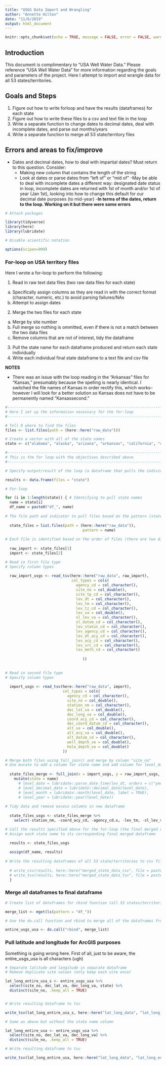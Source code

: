 ```yaml
---
title: "USGS Data Import and Wrangling"
author: "Annette Hilton"
date: "11/6/2019"
output: html_document
---
```


```r
knitr::opts_chunk$set(echo = TRUE, message = FALSE, error = FALSE, warning = FALSE)
```
## Introduction

This document is complimentary to "USA Well Water Data." Please reference "USA Well Water Data" for more information regarding the goals and parameters of the project.
Here I attempt to import and wrangle data for all 53 states/territories. 

## Goals and Steps 

1. Figure out how to write forloop and have the results (dataframes) for each state 
2. Figure out how to write these files to a csv and text file in the loop
3. Write a separate function to change dates to decimal dates, deal with incomplete dates, and parse out months/years 
4. Write a separate function to merge all 53 state/territory files 

## Errors and areas to fix/improve 

- Dates and decimal dates, how to deal with impartial dates? Must return to this question. Consider: 
  - Making new column that contains the length of the string 
  - Look at dates or parse dates from "left of" or "mid of" 
  -May be able to deal with incomplete dates a different way: designated date status in loop, incomplete dates are returned with 1st of month and/or 1st of year (Jan 1st), looking into how to change this default for our decimal date purposes (to mid-year) 
  -**In terms of the dates, return to the loop. Working on it but there were some errors**

 

```r
# Attach packages

library(tidyverse)
library(here)
library(lubridate)

# Disable scientific notation 

options(scipen=999)

```

### For-loop on USA territory files 

Here I wrote a for-loop to perform the following: 

1. Read in raw text data files (two raw data files for each state) 
  a. Specifically assign columns as they are read in with the correct format (character, numeric, etc.) to avoid parsing failures/NAs 
  b. Attempt to assign dates 
2. Merge the two files for each state 
  a. Merge by site number
  b. Full merge so nothing is ommitted, even if there is not a match between the two data files 
  c. Remove columns that are not of interest, tidy the dataframe 
3. Pull the state name for each dataframe produced and return each state individually
4. Write each individual final state dataframe to a text file and csv file

**NOTES**

- There was an issue with the loop reading in the "Arkansas" files for "Kansas," presumably because the spelling is nearly identical. I switched the file names of Kansas in order rectify this, which works--however I will look for a better solution so Kansas does not have to be permanently named "Kansassecond." 
  

```r
#------------------------------------------------------------------------------------
# Here I set up the information necessary for the for-loop
#------------------------------------------------------------------------------------

# Tell R where to find the files 
files <- list.files(path = (here::here("raw_data")))

# Create a vector with all of the state names 
state <- c("alabama", "alaska", "arizona", "arkansas", "california", "colorado", "connecticut", "delaware", "districtcolumbia", "florida", "georgia", "hawaii", "idaho", "illinois", "indiana", "iowa", "kansassecond", "kentucky", "louisiana", "maine", "maryland", "massachusetts", "michigan", "minnesota", "mississippi", "missouri", "montana", "nebraska", "nevada", "newhampshire", "newjersey", "newmexico", "newyork", "northcarolina", "northdakota", "ohio", "oklahoma", "oregon", "pennsylvania", "puertorico", "rhodeisland", "southcarolina", "southdakota", "tennessee", "texas", "utah", "vermont", "virginia", "virginislands", "washington", "westvirginia", "wisconsin", "wyoming")
```



```r
#---------------------------------------------------------------------------------
# This is the for loop with the objectives described above
#---------------------------------------------------------------------------------

# Specify output/result of the loop (a dataframe that pulls the individual state names)

results <- data.frame(files = "state")

# For-loop 

for (i in 1:length(state)) { # Identifying to pull state names 
  name = state[i]
  df_name = paste0("df_", name)
  
# The file path and indicator to pull files based on the pattern (state name)  
  
  state_files = list.files(path = (here::here("raw_data")), 
                                   pattern = name)  
  
# Each file is identified based on the order of files (there are two different USGS files) 
  
  raw_import <- state_files[1] 
  import <- state_files[2]

# Read in first file type 
# Specify column types 
  
  raw_import_usgs <- read_tsv(here::here("raw_data", raw_import),
                              col_types = cols(
                                agency_cd = col_character(),
                                site_no = col_double(),
                                site_tp_cd = col_character(),
                                lev_dt = col_character(),
                                lev_tm = col_character(),
                                lev_tz_cd = col_character(), 
                                lev_va = col_double(), 
                                sl_lev_va = col_character(), 
                                sl_datum_cd = col_character(), 
                                lev_status_cd = col_character(),
                                lev_agency_cd = col_character(),
                                lev_dt_acy_cd = col_character(),
                                lev_acy_cd = col_character(), 
                                lev_src_cd = col_character(),
                                lev_meth_cd = col_character()
                                  
                                   )) 
  
  
# Read in second file type 
# Specify column types 
  
  import_usgs <- read_tsv(here::here("raw_data", import),
                          col_types = cols(
                            agency_cd = col_character(),
                            site_no = col_double(),
                            station_nm = col_character(),
                            dec_lat_va = col_double(),
                            dec_long_va = col_double(),
                            coord_acy_cd = col_character(), 
                            dec_coord_datum_cd = col_character(),
                            alt_va = col_double(),
                            alt_acy_va = col_double(),
                            alt_datum_cd = col_character(),
                            well_depth_va = col_double(),
                            hole_depth_va = col_double()
                          ))

# Merge both files using full_join() and merge by column "site_no" 
# Use mutate to add a column for state name and add column for level_date that R recognizes as a date
  
  state_files_merge <- full_join(x = import_usgs, y = raw_import_usgs, by = "site_no", copy = FALSE) %>% 
    mutate(state = name)
      # level_date = lubridate::parse_date_time(lev_dt, orders = c("ymd", "Y!", "Ym"), train = FALSE), 
      # level_decimal_date = lubridate::decimal_date(level_date),
      # level_month = lubridate::month(level_date, label = TRUE),
      # level_year = lubridate::year(level_date))
  
# Tidy data and remove excess columns in new dataframe 
  
  state_files_usgs <- state_files_merge %>% 
    select(-station_nm, -coord_acy_cd, -agency_cd.x, -lev_tm, -sl_lev_va : -lev_age_cd) 

# Call the results specified above for the for-loop (the final merged dataframe) 
# Assign each state name to its corresponding final merged dataframe 
  
  results <- state_files_usgs

  assign(df_name, results)
  
# Write the resulting dataframes of all 53 state/territories to csv files and tsv files, saved in separate folders 
  
  # write_csv(results, here::here("merged_state_data_csv", file = paste0(df_name, ".csv")))
  # write_tsv(results, here::here("merged_state_data_tsv", file = paste0(df_name, ".txt")))
  }


```


### Merge all dataframes to final dataframe 

```r

# Create list of dataframes for rbind function (all 53 states/territories)

merge_list <- mget(ls(pattern = "df_"))

# Use the do.call function and rbind to merge all of the dataframes from the list vertically (since variables are the same) 

entire_usgs_usa <- do.call("rbind", merge_list)


```

### Pull latitude and longitude for ArcGIS purposes 

Something is going wrong here. First of all, just to be aware, the entire_usgs_usa is all characters (ugh) 

```r

# Separate latitude and longitude in separate dataframe 
# Remove duplicate site values (only keep each site once)

lat_long_entire_usa_s <- entire_usgs_usa %>% 
  select(site_no, dec_lat_va, dec_long_va, state) %>% 
  distinct(site_no, .keep_all = TRUE)


# Write resulting dataframe to tsv 

write_tsv(lat_long_entire_usa_s, here::here("lat_long_data", "lat_long_entire_usa_s.txt"))

# Same as above but without the state name column 

lat_long_entire_usa <- entire_usgs_usa %>% 
  select(site_no, dec_lat_va, dec_long_va) %>% 
  distinct(site_no, .keep_all = TRUE) 

# Write resulting dataframe to tsv 

write_tsv(lat_long_entire_usa, here::here("lat_long_data", "lat_long_entire_usa.txt"))

  
  
```

